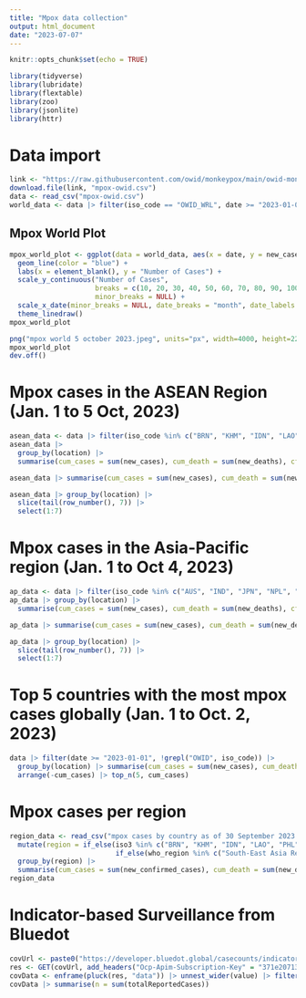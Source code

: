 ```yaml
---
title: "Mpox data collection"
output: html_document
date: "2023-07-07"
---
```


```r
knitr::opts_chunk$set(echo = TRUE)
```

```r
library(tidyverse)
library(lubridate)
library(flextable)
library(zoo)
library(jsonlite)
library(httr)
```

# Data import

```r
link <- "https://raw.githubusercontent.com/owid/monkeypox/main/owid-monkeypox-data.csv"
download.file(link, "mpox-owid.csv")
data <- read_csv("mpox-owid.csv")
world_data <- data |> filter(iso_code == "OWID_WRL", date >= "2023-01-01") |> mutate(new_cases_ma = rollmean(new_cases, k = 7, fill = NA))
```

## Mpox World Plot

```r
mpox_world_plot <- ggplot(data = world_data, aes(x = date, y = new_cases_ma)) + 
  geom_line(color = "blue") + 
  labs(x = element_blank(), y = "Number of Cases") +
  scale_y_continuous("Number of Cases",
                     breaks = c(10, 20, 30, 40, 50, 60, 70, 80, 90, 100),
                     minor_breaks = NULL) +
  scale_x_date(minor_breaks = NULL, date_breaks = "month", date_labels = "%b") +
  theme_linedraw()
mpox_world_plot
```

```r
png("mpox world 5 october 2023.jpeg", units="px", width=4000, height=2250, res=300)
mpox_world_plot
dev.off()
```


# Mpox cases in the ASEAN Region (Jan. 1 to 5 Oct, 2023)
```r
asean_data <- data |> filter(iso_code %in% c("BRN", "KHM", "IDN", "LAO", "PHL", "THA", "VNM", "MMR", "SGP", "MYS"), date >= "2023-01-01")
asean_data |> 
  group_by(location) |> 
  summarise(cum_cases = sum(new_cases), cum_death = sum(new_deaths), cfr = round((cum_death/cum_cases)*100, 2))
```

```r
asean_data |> summarise(cum_cases = sum(new_cases), cum_death = sum(new_deaths), cfr = round((cum_death/cum_cases)*100, 2))
```


```r
asean_data |> group_by(location) |> 
  slice(tail(row_number(), 7)) |> 
  select(1:7)
```

# Mpox cases in the Asia-Pacific region (Jan. 1 to Oct 4, 2023)
```r
ap_data <- data |> filter(iso_code %in% c("AUS", "IND", "JPN", "NPL", "NZL", "CHN", "KOR", "LKA"), date >= "2023-01-01")
ap_data |> group_by(location) |> 
  summarise(cum_cases = sum(new_cases), cum_death = sum(new_deaths), cfr = round((cum_death/cum_cases)*100, 2))
```

```r
ap_data |> summarise(cum_cases = sum(new_cases), cum_death = sum(new_deaths), cfr = round((cum_death/cum_cases)*100, 2))
```

```r
ap_data |> group_by(location) |> 
  slice(tail(row_number(), 7)) |> 
  select(1:7)
```

# Top 5 countries with the most mpox cases globally (Jan. 1 to Oct. 2, 2023)
```r
data |> filter(date >= "2023-01-01", !grepl("OWID", iso_code)) |> 
  group_by(location) |> summarise(cum_cases = sum(new_cases), cum_death = sum(new_deaths)) |> 
  arrange(-cum_cases) |> top_n(5, cum_cases)
```

# Mpox cases per region
```r
region_data <- read_csv("mpox cases by country as of 30 September 2023.csv") |> filter(date >= "2023-01-01") |> 
  mutate(region = if_else(iso3 %in% c("BRN", "KHM", "IDN", "LAO", "PHL", "THA", "VNM", "MMR", "SGP", "MYS"), "ASEAN",
                          if_else(who_region %in% c("South-East Asia Region", "Western Pacific Region"), "Asia Pacific", who_region))) |> 
  group_by(region) |> 
  summarise(cum_cases = sum(new_confirmed_cases), cum_death = sum(new_deaths))
region_data
```

# Indicator-based Surveillance from Bluedot
```r
covUrl <- paste0("https://developer.bluedot.global/casecounts/indicator-based/?diseaseIds=64&locationIds=1880251,%201605651,%201694008,%201820814,%201733045,%201643084,%201831722,%201327865,%201655842,1562822&startDate=2023-01-01&api-version=v1")
res <- GET(covUrl, add_headers("Ocp-Apim-Subscription-Key" = "371e207132a2497f8e981a8d3264788b", "Cache-Control" = "no-cache")) |> content()
covData <- enframe(pluck(res, "data")) |> unnest_wider(value) |> filter(countryISO == "SGP", sourceOrgName == "OWID")
covData |> summarise(n = sum(totalReportedCases))
```


